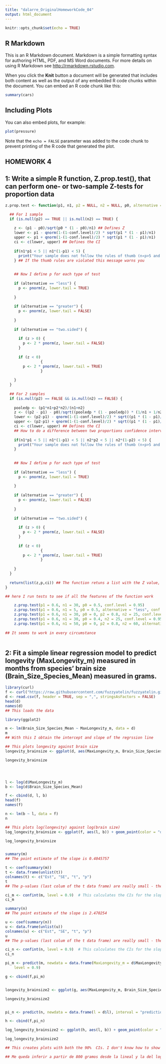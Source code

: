 ```yaml
---
title: "dalarre_OriginalHomeworkCode_04"
output: html_document
---
```


```r
knitr::opts_chunk$set(echo = TRUE)
```

## R Markdown

This is an R Markdown document. Markdown is a simple formatting syntax for authoring HTML, PDF, and MS Word documents. For more details on using R Markdown see <http://rmarkdown.rstudio.com>.

When you click the **Knit** button a document will be generated that includes both content as well as the output of any embedded R code chunks within the document. You can embed an R code chunk like this:

```r
summary(cars)
```

## Including Plots

You can also embed plots, for example:

```r
plot(pressure)
```

Note that the `echo = FALSE` parameter was added to the code chunk to prevent printing of the R code that generated the plot.



## HOMEWORK 4

## 1: Write a simple R function, Z.prop.test(), that can perform one- or two-sample Z-tests for proportion data

```r

z.prop.test <- function(p1, n1, p2 = NULL, n2 = NULL, p0, alternative = "two.sided", conf.level = 0.95) {

  ## For 1 sample
  if (is.null(p2) == TRUE || is.null(n2) == TRUE) {
    
    z <- (p1 - p0)/sqrt(p0 * (1 - p0)/n1) ## Defines Z
    lower <- p1 - qnorm(1-(1-conf.level)/2) * sqrt(p1 * (1 - p1)/n1)
    upper <- p1 + qnorm(1-(1-conf.level)/2) * sqrt(p1 * (1 - p1)/n1)
    ci <- c(lower, upper) ## Defines the CI
    
    if(n1*p1 < 5 || n1*(1-p1) < 5) {
      print("Your sample does not follow the rules of thumb (n∗p>5 and n∗(1−p)>5")
    } ## If the thumb rules are violated this message warns you
    
    
    ## Now I define p for each type of test
    
    if (alternative == "less") {
      p <- pnorm(z, lower.tail = TRUE)
      
    }
    
    if (alternative == "greater") {
      p <- pnorm(z, lower.tail = FALSE)
      
    }
    
    if (alternative == "two.sided") {
      
      if (z > 0) {
        p <- 2 * pnorm(z, lower.tail = FALSE)
      }  
      
      if (z < 0)
                {
        p <- 2 * pnorm(z, lower.tail = TRUE)
                } 
      
    }
  }
 
  ## For 2 samples
  if (is.null(p2) == FALSE && is.null(n2) == FALSE) {
    
    pooledp <- (p1*n1+p2*n2)/(n1+n2)
    z <- ((p2 - p1) - p0)/sqrt((pooledp * (1 - pooledp)) * (1/n1 + 1/n2)) ## Defines Z
    lower <- (p2-p1) - qnorm(1-(1-conf.level)/2) * sqrt((p1 * (1 - p1)/n1)+(p2 * (1 - p2)/n2))
    upper <- (p2-p1) + qnorm(1-(1-conf.level)/2) * sqrt((p1 * (1 - p1)/n1)+(p2 * (1 - p2)/n2))
    ci <- c(lower, upper) ## Defines the CI
    ## How to do a difference between two proportions confidence interval taken from https://www.dummies.com/education/math/statistics/how-to-estimate-the-difference-between-two-proportions/
    
    if(n1*p1 < 5 || n1*(1-p1) < 5 || n2*p2 < 5 || n2*(1-p2) < 5) {
      print("Your sample does not follow the rules of thumb (n∗p>5 and n∗(1−p)>5")
    }
    
    
    ## Now I define p for each type of test
    
    if (alternative == "less") {
      p <- pnorm(z, lower.tail = TRUE)
      
    }
    
    if (alternative == "greater") {
      p <- pnorm(z, lower.tail = FALSE)
      
    }
    
    if (alternative == "two.sided") {
      
      if (z > 0) {
        p <- 2 * pnorm(z, lower.tail = FALSE)
      }  
      
      if (z < 0)
                {
        p <- 2 * pnorm(z, lower.tail = TRUE)
                } 
      
    }
  }
    
  return(list(z,p,ci)) ## The function retuns a list with the Z value, the p value and the CI
}

```

```r
## here I run tests to see if all the features of the function work

    z.prop.test(p1 = 0.6, n1 = 30, p0 = 0.5, conf.level = 0.95) 
    z.prop.test(p1 = 0.6, n1 = 5, p0 = 0.5, alternative = "less", conf.level = 0.95)
    z.prop.test(p1 = 0.6, n1 = 30, p0 = 0, p2 = 0.8, n2 = 25, conf.level = 0.95)
    z.prop.test(p1 = 0.6, n1 = 30, p0 = 0.4, n2 = 25, conf.level = 0.95)
    z.prop.test(p1 = 0.6, n1 = 50, p0 = 0, p2 = 0.8, n2 = 60, alternative = "greater", conf.level = 0.95)
    
## It seems to work in every circumstance
    
```

## 2: Fit a simple linear regression model to predict longevity (MaxLongevity_m) measured in months from species’ brain size (Brain_Size_Species_Mean) measured in grams.

```r

library(curl)
f <- curl("https://raw.githubusercontent.com/fuzzyatelin/fuzzyatelin.github.io/master/AN588_Fall21/KamilarAndCooperData.csv")
d <- read.csv(f, header = TRUE, sep = ",", stringsAsFactors = FALSE)
head(d)
names(d)
## This loads the data

```

```r

library(ggplot2)

m <- lm(Brain_Size_Species_Mean ~ MaxLongevity_m, data = d)
m
## With this I obtain the intercept and slope of the regrssion line

## This plots longevity against brain size
longevity_brainsize <- ggplot(d, aes(MaxLongevity_m, Brain_Size_Species_Mean)) + geom_point(color = "darkgreen") + xlab("Longevity") + ylab("Brain size") + geom_smooth(method = lm) + annotate("text", x = 300, y = 400, label = "Brain Size = 0.40458*Longevity - 65.36266") ##https://ggplot2.tidyverse.org/reference/annotate.html#arguments

longevity_brainsize




l <- log(d$MaxLongevity_m) 
b <- log(d$Brain_Size_Species_Mean)

f <- cbind(d, l, b)
head(f)
names(f)

n <- lm(b ~ l, data = f)
n

## This plots log(longevity) against log(brain size)
log_longevity_brainsize <- ggplot(f, aes(l, b)) + geom_point(color = "darkgreen") + xlab("log(Longevity)") + ylab("log(Brain size)") + geom_smooth(method = lm) + annotate("text", x = 5.5, y = 6, label = "log(Brain Size) = 2.4703*log(Longevity) - 10.5019") ##https://ggplot2.tidyverse.org/reference/annotate.html#arguments

log_longevity_brainsize



```

```r

summary(m)
## The point estimate of the slope is 0.4045757

t <- coef(summary(m))
t <- data.frame(unlist(t))
colnames(t) <- c("Est", "SE", "t", "p")
t
## The p-values (last colum of the t data frame) are really small - there is significant evidence that the slope isn't = 0 (we reject the null hypothesis)

ci_m <- confint(m, level = 0.9)  # This calculates the CIs for the slope (β1) parameter and the intercept
ci_m

summary(n)
## The point estimate of the slope is 2.470254

u <- coef(summary(n))
u <- data.frame(unlist(u))
colnames(u) <- c("Est", "SE", "t", "p")
u
## The p-values (last colum of the t data frame) are really small - there is significant evidence that the slope isn't = 0 (we reject the null hypothesis)

ci_n <- confint(n, level = 0.9)  # This calculates the CIs for the slope (β1) parameter and the intercept.
ci_n

```

```r

pi_m <- predict(m, newdata = data.frame(MaxLongevity_m = d$MaxLongevity_m), interval = "prediction",
    level = 0.9) 

g <- cbind(f,pi_m)


longevity_brainsize2 <- ggplot(g, aes(MaxLongevity_m, Brain_Size_Species_Mean)) + geom_point(color = "darkgreen") + xlab("Longevity") + ylab("Brain size") + geom_smooth(method = lm, level = 0.9, colour = "blue", show.legend = TRUE) + geom_line(data = g, aes(x = MaxLongevity_m, y = lwr), colour = "red") + geom_line(data = g, aes(x = MaxLongevity_m, y = upr), colour = "red")  

longevity_brainsize2


pi_n <- predict(n, newdata = data.frame(l = d$l), interval = "prediction", level = 0.9) 

h <- cbind(f,pi_n)

log_longevity_brainsize2 <- ggplot(h, aes(l, b)) + geom_point(color = "darkgreen") + xlab("log(Longevity)") + ylab("log(Brain size)") + geom_smooth(method = lm, level = 0.9, colour = "blue", show.legend = TRUE) + geom_line(data = h, aes(x = l, y = lwr), colour = "red") + geom_line(data = h, aes(x = l, y = upr), colour = "red")

log_longevity_brainsize2

## This creates plots with both the 90%  CIs. I don't know how to show the legend, help!
```
```r

## Me queda inferir a partir de 800 gramos desde la lineal y la del logaritmo, decidir cual es mejor y hacer lo de los 5 challenges encontrados.

```










